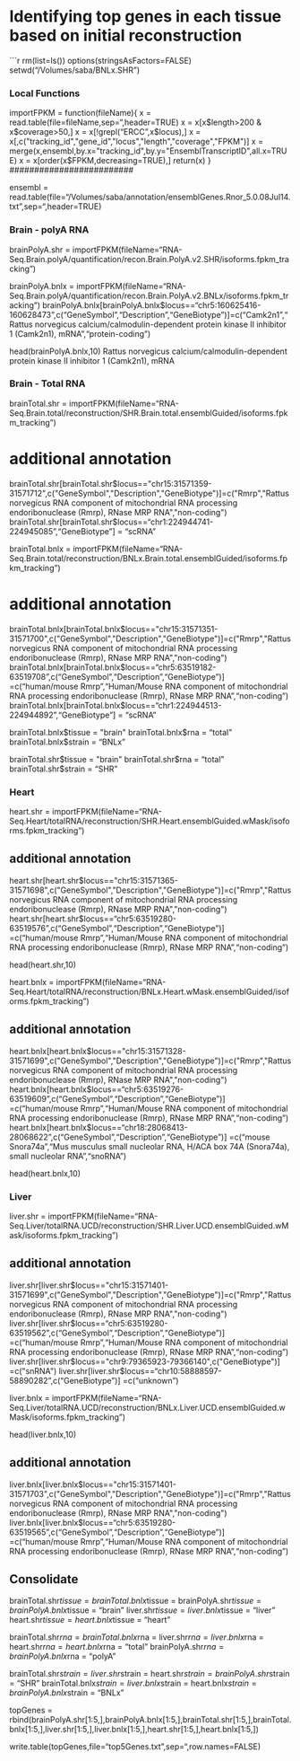 Identifying top genes in each tissue based on initial reconstruction
========================================================

```r
rm(list=ls())
options(stringsAsFactors=FALSE)
setwd("/Volumes/saba/BNLx.SHR")

#########################
###  Local Functions  ###
#########################

importFPKM = function(fileName){
  x = read.table(file=fileName,sep="\t",header=TRUE)
  x = x[x$length>200 & x$coverage>50,]
  x = x[!grepl("ERCC",x$locus),]
  x = x[,c("tracking_id","gene_id","locus","length","coverage","FPKM")]
  x = merge(x,ensembl,by.x="tracking_id",by.y="EnsemblTranscriptID",all.x=TRUE)
  x = x[order(x$FPKM,decreasing=TRUE),]
  return(x)
  }
#########################


ensembl = read.table(file="/Volumes/saba/annotation/ensemblGenes.Rnor_5.0.08Jul14.txt",sep="\t",header=TRUE)

###  Brain - polyA RNA  ###
brainPolyA.shr = importFPKM(fileName="RNA-Seq.Brain.polyA/quantification/recon.Brain.PolyA.v2.SHR/isoforms.fpkm_tracking")

brainPolyA.bnlx = importFPKM(fileName="RNA-Seq.Brain.polyA/quantification/recon.Brain.PolyA.v2.BNLx/isoforms.fpkm_tracking")
brainPolyA.bnlx[brainPolyA.bnlx$locus=="chr5:160625416-160628473",c("GeneSymbol","Description","GeneBiotype")]=c("Camk2n1","Rattus norvegicus calcium/calmodulin-dependent protein kinase II inhibitor 1 (Camk2n1), mRNA","protein-coding")


head(brainPolyA.bnlx,10)
Rattus norvegicus calcium/calmodulin-dependent protein kinase II inhibitor 1 (Camk2n1), mRNA

###  Brain - Total RNA  ###
brainTotal.shr = importFPKM(fileName="RNA-Seq.Brain.total/reconstruction/SHR.Brain.total.ensemblGuided/isoforms.fpkm_tracking")

# additional annotation
brainTotal.shr[brainTotal.shr$locus=="chr15:31571359-31571712",c("GeneSymbol","Description","GeneBiotype")]=c("Rmrp","Rattus norvegicus RNA component of mitochondrial RNA processing endoribonuclease (Rmrp), RNase MRP RNA","non-coding")
brainTotal.shr[brainTotal.shr$locus=="chr1:224944741-224945085","GeneBiotype"] = "scRNA"


brainTotal.bnlx = importFPKM(fileName="RNA-Seq.Brain.total/reconstruction/BNLx.Brain.total.ensemblGuided/isoforms.fpkm_tracking")

# additional annotation
brainTotal.bnlx[brainTotal.bnlx$locus=="chr15:31571351-31571700",c("GeneSymbol","Description","GeneBiotype")]=c("Rmrp","Rattus norvegicus RNA component of mitochondrial RNA processing endoribonuclease (Rmrp), RNase MRP RNA","non-coding")
brainTotal.bnlx[brainTotal.bnlx$locus=="chr5:63519182-63519708",c("GeneSymbol","Description","GeneBiotype")] =c("human/mouse Rmrp","Human/Mouse RNA component of mitochondrial RNA processing endoribonuclease (Rmrp), RNase MRP RNA","non-coding")
brainTotal.bnlx[brainTotal.bnlx$locus=="chr1:224944513-224944892","GeneBiotype"] = "scRNA"

brainTotal.bnlx$tissue = "brain"
brainTotal.bnlx$rna = "total"
brainTotal.bnlx$strain = "BNLx"

brainTotal.shr$tissue = "brain"
brainTotal.shr$rna = "total"
brainTotal.shr$strain = "SHR"

###  Heart  ###

heart.shr = importFPKM(fileName="RNA-Seq.Heart/totalRNA/reconstruction/SHR.Heart.ensemblGuided.wMask/isoforms.fpkm_tracking")

## additional annotation
heart.shr[heart.shr$locus=="chr15:31571365-31571698",c("GeneSymbol","Description","GeneBiotype")]=c("Rmrp","Rattus norvegicus RNA component of mitochondrial RNA processing endoribonuclease (Rmrp), RNase MRP RNA","non-coding")
heart.shr[heart.shr$locus=="chr5:63519280-63519576",c("GeneSymbol","Description","GeneBiotype")] =c("human/mouse Rmrp","Human/Mouse RNA component of mitochondrial RNA processing endoribonuclease (Rmrp), RNase MRP RNA","non-coding")

head(heart.shr,10)

heart.bnlx = importFPKM(fileName="RNA-Seq.Heart/totalRNA/reconstruction/BNLx.Heart.wMask.ensemblGuided/isoforms.fpkm_tracking")

## additional annotation
heart.bnlx[heart.bnlx$locus=="chr15:31571328-31571699",c("GeneSymbol","Description","GeneBiotype")]=c("Rmrp","Rattus norvegicus RNA component of mitochondrial RNA processing endoribonuclease (Rmrp), RNase MRP RNA","non-coding")
heart.bnlx[heart.bnlx$locus=="chr5:63519276-63519609",c("GeneSymbol","Description","GeneBiotype")] =c("human/mouse Rmrp","Human/Mouse RNA component of mitochondrial RNA processing endoribonuclease (Rmrp), RNase MRP RNA","non-coding")
heart.bnlx[heart.bnlx$locus=="chr18:28068413-28068622",c("GeneSymbol","Description","GeneBiotype")] =c("mouse Snora74a","Mus musculus small nucleolar RNA, H/ACA box 74A (Snora74a), small nucleolar RNA","snoRNA")

head(heart.bnlx,10)

###  Liver  ###

liver.shr = importFPKM(fileName="RNA-Seq.Liver/totalRNA.UCD/reconstruction/SHR.Liver.UCD.ensemblGuided.wMask/isoforms.fpkm_tracking")

## additional annotation
liver.shr[liver.shr$locus=="chr15:31571401-31571699",c("GeneSymbol","Description","GeneBiotype")]=c("Rmrp","Rattus norvegicus RNA component of mitochondrial RNA processing endoribonuclease (Rmrp), RNase MRP RNA","non-coding")
liver.shr[liver.shr$locus=="chr5:63519280-63519562",c("GeneSymbol","Description","GeneBiotype")] =c("human/mouse Rmrp","Human/Mouse RNA component of mitochondrial RNA processing endoribonuclease (Rmrp), RNase MRP RNA","non-coding")
liver.shr[liver.shr$locus=="chr9:79365923-79366140",c("GeneBiotype")] =c("snRNA")
liver.shr[liver.shr$locus=="chr10:58888597-58890282",c("GeneBiotype")] =c("unknown")

liver.bnlx = importFPKM(fileName="RNA-Seq.Liver/totalRNA.UCD/reconstruction/BNLx.Liver.UCD.ensemblGuided.wMask/isoforms.fpkm_tracking")

head(liver.bnlx,10)

## additional annotation
liver.bnlx[liver.bnlx$locus=="chr15:31571401-31571703",c("GeneSymbol","Description","GeneBiotype")]=c("Rmrp","Rattus norvegicus RNA component of mitochondrial RNA processing endoribonuclease (Rmrp), RNase MRP RNA","non-coding")
liver.bnlx[liver.bnlx$locus=="chr5:63519280-63519565",c("GeneSymbol","Description","GeneBiotype")] =c("human/mouse Rmrp","Human/Mouse RNA component of mitochondrial RNA processing endoribonuclease (Rmrp), RNase MRP RNA","non-coding")

###################
##  Consolidate  ##
###################

brainTotal.shr$tissue = brainTotal.bnlx$tissue = brainPolyA.shr$tissue = brainPolyA.bnlx$tissue = "brain"
liver.shr$tissue = liver.bnlx$tissue = "liver"
heart.shr$tissue = heart.bnlx$tissue = "heart"

brainTotal.shr$rna = brainTotal.bnlx$rna = liver.shr$rna = liver.bnlx$rna = heart.shr$rna = heart.bnlx$rna = "total"
brainPolyA.shr$rna = brainPolyA.bnlx$rna = "polyA"

brainTotal.shr$strain = liver.shr$strain = heart.shr$strain = brainPolyA.shr$strain = "SHR"
brainTotal.bnlx$strain = liver.bnlx$strain = heart.bnlx$strain = brainPolyA.bnlx$strain = "BNLx"

topGenes = rbind(brainPolyA.shr[1:5,],brainPolyA.bnlx[1:5,],brainTotal.shr[1:5,],brainTotal.bnlx[1:5,],liver.shr[1:5,],liver.bnlx[1:5,],heart.shr[1:5,],heart.bnlx[1:5,])

write.table(topGenes,file="top5Genes.txt",sep="\t",row.names=FALSE)




